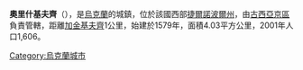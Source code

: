 {{coord|49|4|10|N|25|52|10|E|scale:30000|display=title}}

'''奧里什基夫齊'''（{{lang-uk|Оришківці}}），是[[烏克蘭|烏克蘭]]的城鎮，位於該國西部[[捷爾諾波爾州|捷爾諾波爾州]]，由[[古西亞京區|古西亞京區]]負責管轄，距離[[加金基夫齊|加金基夫齊]]1公里，始建於1579年，面積4.03平方公里，2001年人口1,606。

{{Ukraine-geo-stub}}
[[Category:烏克蘭城市|Category:烏克蘭城市]]